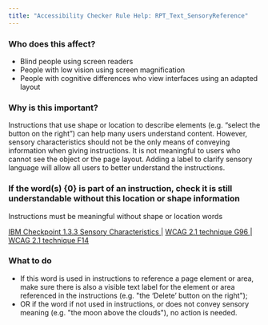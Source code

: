 ```yaml
---
title: "Accessibility Checker Rule Help: RPT_Text_SensoryReference"
---
```


<div className="toolHelp">
<Row>
<Column colLg={5} colMd={3} colSm={4} className="toolLeft">

### Who does this affect?

* Blind people using screen readers
* People with low vision using screen magnification
* People with cognitive differences who view interfaces using an adapted layout

### Why is this important?

Instructions that use shape or location to describe elements (e.g. “select the button on the right”) can help many users understand content. However, sensory characteristics should not be the only means of conveying information when giving instructions. It is not meaningful to users who cannot see the object or the page layout. Adding a label to clarify sensory language will allow all users to better understand the instructions.

</Column>
<Column colLg={11} colMd={5} colSm={4} className="toolMain">

<div id="locLevel"></div>

### If the word(s) {0} is part of an instruction, check it is still understandable without this location or shape information
Instructions must be meaningful without shape or location words

[IBM Checkpoint 1.3.3 Sensory Characteristics ](https://www.ibm.com/able/guidelines/ci162/sensory_characteristics.html) | [WCAG 2.1 technique G96 ](https://www.w3.org/WAI/WCAG21/Techniques/general/G96.html) | [WCAG 2.1 technique F14 ](https://www.w3.org/WAI/WCAG21/Techniques/failures/F14)

<div id="locSnippet"></div>

### What to do

* If this word is used in instructions to reference a page element or area, make sure there is also a visible text label for the element or area referenced in the instructions (e.g. "the ‘Delete’ button on the right");
* OR if the word if not used in instructions, or does not convey sensory meaning (e.g. "the moon above the clouds"), no action is needed.



</Column>
</Row>
</div>

